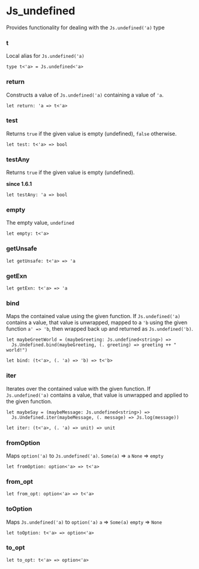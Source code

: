 # Js_undefined

Provides functionality for dealing with the `Js.undefined('a)` type

### t
Local alias for `Js.undefined('a)`

```res sig
type t<'a> = Js.undefined<'a>
```

### return
Constructs a value of `Js.undefined('a)` containing a value of `'a`.

```res sig
let return: 'a => t<'a>
```

### test
Returns `true` if the given value is empty (undefined), `false` otherwise.

```res sig
let test: t<'a> => bool
```

### testAny
Returns `true` if the given value is empty (undefined).

**since 1.6.1**

```res sig
let testAny: 'a => bool
```

### empty
The empty value, `undefined`

```res sig
let empty: t<'a>
```

### getUnsafe


```res sig
let getUnsafe: t<'a> => 'a
```

### getExn


```res sig
let getExn: t<'a> => 'a
```

### bind
Maps the contained value using the given function.
If `Js.undefined('a)` contains a value, that value is unwrapped, mapped to a
`'b` using the given function `a' => 'b`, then wrapped back up and returned as
`Js.undefined('b)`.

```res example
let maybeGreetWorld = (maybeGreeting: Js.undefined<string>) =>
  Js.Undefined.bind(maybeGreeting, (. greeting) => greeting ++ " world!")
```

```res sig
let bind: (t<'a>, (. 'a) => 'b) => t<'b>
```

### iter
Iterates over the contained value with the given function. If
`Js.undefined('a)` contains a value, that value is unwrapped and applied to the
given function.

```res example
let maybeSay = (maybeMessage: Js.undefined<string>) =>
  Js.Undefined.iter(maybeMessage, (. message) => Js.log(message))
```

```res sig
let iter: (t<'a>, (. 'a) => unit) => unit
```

### fromOption
Maps `option('a)` to `Js.undefined('a)`.
`Some(a)` => `a`
`None` => `empty`

```res sig
let fromOption: option<'a> => t<'a>
```

### from_opt


```res sig
let from_opt: option<'a> => t<'a>
```

### toOption
Maps `Js.undefined('a)` to `option('a)`
`a` => `Some(a)`
`empty` => `None`

```res sig
let toOption: t<'a> => option<'a>
```

### to_opt


```res sig
let to_opt: t<'a> => option<'a>
```
